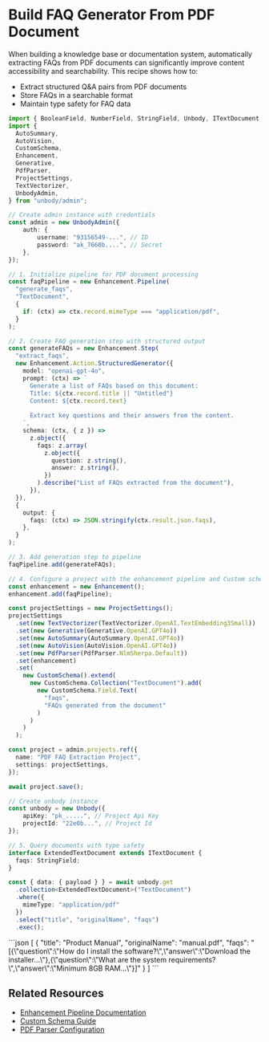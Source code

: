 
# Build FAQ Generator From PDF Document

When building a knowledge base or documentation system, automatically extracting FAQs from PDF documents can significantly improve content accessibility and searchability. This recipe shows how to:
- Extract structured Q&A pairs from PDF documents
- Store FAQs in a searchable format
- Maintain type safety for FAQ data

```typescript copy
import { BooleanField, NumberField, StringField, Unbody, ITextDocument } from "unbody";
import {
  AutoSummary,
  AutoVision,
  CustomSchema,
  Enhancement,
  Generative,
  PdfParser,
  ProjectSettings,
  TextVectorizer,
  UnbodyAdmin,
} from "unbody/admin";

// Create admin instance with credentials
const admin = new UnbodyAdmin({
    auth: {
        username: "93156549-...", // ID
        password: "ak_7660b....", // Secret
    },
});

// 1. Initialize pipeline for PDF document processing
const faqPipeline = new Enhancement.Pipeline(
  "generate_faqs",      
  "TextDocument",       
  {
    if: (ctx) => ctx.record.mimeType === "application/pdf", 
  }
);

// 2. Create FAQ generation step with structured output
const generateFAQs = new Enhancement.Step(
  "extract_faqs",    
  new Enhancement.Action.StructuredGenerator({
    model: "openai-gpt-4o",
    prompt: (ctx) => `
      Generate a list of FAQs based on this document:
      Title: ${ctx.record.title || "Untitled"}
      Content: ${ctx.record.text}
      
      Extract key questions and their answers from the content.
    `,
    schema: (ctx, { z }) =>
      z.object({
        faqs: z.array(
          z.object({
            question: z.string(),
            answer: z.string(),
          })
        ).describe("List of FAQs extracted from the document"),
      }),
  }),
  {
    output: {
      faqs: (ctx) => JSON.stringify(ctx.result.json.faqs),
    },
  }
);

// 3. Add generation step to pipeline
faqPipeline.add(generateFAQs);

// 4. Configure a project with the enhancement pipeline and Custom schema for storing the results
const enhancement = new Enhancement();
enhancement.add(faqPipeline);

const projectSettings = new ProjectSettings();
projectSettings
  .set(new TextVectorizer(TextVectorizer.OpenAI.TextEmbedding3Small))
  .set(new Generative(Generative.OpenAI.GPT4o))
  .set(new AutoSummary(AutoSummary.OpenAI.GPT4o))
  .set(new AutoVision(AutoVision.OpenAI.GPT4o))
  .set(new PdfParser(PdfParser.NlmSherpa.Default))
  .set(enhancement)
  .set(
    new CustomSchema().extend(
      new CustomSchema.Collection("TextDocument").add(
        new CustomSchema.Field.Text(
          "faqs",
          "FAQs generated from the document"
        )
      )
    )
  );

const project = admin.projects.ref({
  name: "PDF FAQ Extraction Project",
  settings: projectSettings,
});

await project.save();

// Create unbody instance
const unbody = new Unbody({
    apiKey: "pk_.....", // Project Api Key
    projectId: "22e0b...", // Project Id
});

// 5. Query documents with type safety
interface ExtendedTextDocument extends ITextDocument {
  faqs: StringField;
}

const { data: { payload } } = await unbody.get
  .collection<ExtendedTextDocument>("TextDocument")
  .where({
    mimeType: "application/pdf"
  })
  .select("title", "originalName", "faqs")
  .exec();
```

<Collapse title="Response">
```json
[
  {
    "title": "Product Manual",
    "originalName": "manual.pdf",
    "faqs": "[{\"question\":\"How do I install the software?\",\"answer\":\"Download the installer...\"},{\"question\":\"What are the system requirements?\",\"answer\":\"Minimum 8GB RAM...\"}]"
  }
]
```
</Collapse>

## Related Resources
- [Enhancement Pipeline Documentation](/project-configurations/enhancers)
- [Custom Schema Guide](/project-configurations/custom-schemas)
- [PDF Parser Configuration](/project-configurations/pdf-parser)
